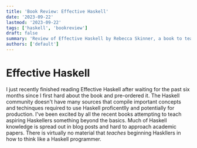 ```yaml
---
title: 'Book Review: Effective Haskell'
date: '2023-09-22'
lastmod: '2023-09-22'
tags: ['haskell', 'bookreview']
draft: false
summary: 'Review of Effective Haskell by Rebecca Skinner, a book to teach software engineers to become intermediate Haskell programmers'
authors: ['default']
---
```


# Effective Haskell

I just recently finished reading Effective Haskell after waiting for the past
six months since I first hard about the book and pre-ordered it. The Haskell
community doesn't have many sources that compile important concepts and
techinques required to use Haskell proficentlly and potentially for production.
I've been excited by all the recent books attempting to teach aspiring
Haskellers something beyond the basics. Much of Haskell knowledge is spread
out in blog posts and hard to approach academic papers. There is virtually no
material that _teaches_ beginning Haskllers in how to think like a Haskell
programmer.
